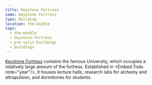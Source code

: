 ```yaml
---
title: Keystone Fortress
name: Keystone Fortress
type: Building
location: the-middle
tags:
  - the-middle
  - keystone-fortress
  - pre-split-buildings
  - buildings
---
```

[Keystone Fortress](location:keystone-fortress) contains the famous University,
which occupies a relatively large amount of the fortress. Established in
<Embed.Todo note="year"/>, it houses lecture halls, research labs for alchemy
and attrapulsion, and dormitories for students.
